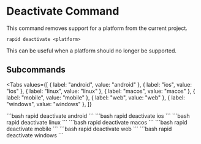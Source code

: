 # Deactivate Command

This command removes support for a platform from the current project.

```
rapid deactivate <platform>
```

This can be useful when a platform should no longer be supported.

## Subcommands

<Tabs
  values={[
    { label: "android", value: "android" },
    { label: "ios", value: "ios" },
    { label: "linux", value: "linux" },
    { label: "macos", value: "macos" },
    { label: "mobile", value: "mobile" },
    { label: "web", value: "web" },
    { label: "windows", value: "windows" },
  ]}
>
<TabItem value="android">
```bash
rapid deactivate android 
```
</TabItem>
<TabItem value="ios">
```bash
rapid deactivate ios
```
</TabItem>
<TabItem value="linux">
```bash
rapid deactivate linux
```
</TabItem>
<TabItem value="macos">
```bash
rapid deactivate macos
```
</TabItem>
<TabItem value="mobile">
```bash
rapid deactivate mobile
```
</TabItem>
<TabItem value="web">
```bash
rapid deactivate web
```
</TabItem>
<TabItem value="windows">
```bash
rapid deactivate windows
```
</TabItem>
</Tabs>
